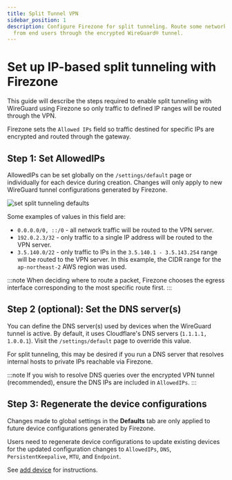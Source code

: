```yaml
---
title: Split Tunnel VPN
sidebar_position: 1
description: Configure Firezone for split tunneling. Route some network traffic
  from end users through the encrypted WireGuard® tunnel.
---
```


# Set up IP-based split tunneling with Firezone

This guide will describe the steps required to enable split tunneling with
WireGuard using Firezone so only traffic to defined IP ranges will be routed
through the VPN.

Firezone sets the `Allowed IPs` field so traffic destined for
specific IPs are encrypted and routed through the gateway.

## Step 1: Set AllowedIPs

AllowedIPs can be set globally on the `/settings/default` page or individually
for each device during creation. Changes will only apply to new WireGuard
tunnel configurations generated by Firezone.

![set split tunneling defaults](https://user-images.githubusercontent.com/52545545/154814549-bb686ffe-ea82-4af8-a2a4-5e0b4013dec7.png)

Some examples of values in this field are:

- `0.0.0.0/0, ::/0` - all network traffic will be routed to the VPN server.
- `192.0.2.3/32` - only traffic to a single IP address
  will be routed to the VPN server.
- `3.5.140.0/22` - only traffic to IPs in the `3.5.140.1 - 3.5.143.254` range
  will be routed to the VPN server.
  In this example, the CIDR range for the `ap-northeast-2` AWS region was used.

:::note
When deciding where to route a packet, Firezone chooses the egress
interface corresponding to the most specific route first.
:::

## Step 2 (optional): Set the DNS server(s)

You can define the DNS server(s) used by devices when the WireGuard tunnel
is active. By default, it uses Cloudflare's DNS servers (`1.1.1.1, 1.0.0.1`).
Visit the `/settings/default` page to override this value.

For split tunneling, this may be desired if you run a DNS server that
resolves internal hosts to private IPs reachable via Firezone.

:::note
If you wish to resolve DNS queries
over the encrypted VPN tunnel (recommended), ensure the DNS IPs are included in `AllowedIPs`.
:::

## Step 3: Regenerate the device configurations

Changes made to global settings in the **Defaults** tab are only applied to
future device configurations generated by Firezone.

Users need to regenerate device configurations to update existing devices
for the updated configuration changes to `AllowedIPs`, `DNS`, `PersistentKeepalive`, `MTU`, and `Endpoint`.

See [add device](/docs/user-guides/add-devices/) for instructions.
